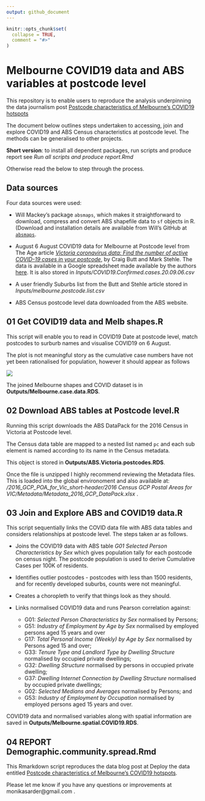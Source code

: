 ```yaml
---
output: github_document
---
```


<!-- README.md is generated from README.Rmd. Please edit that file -->

```r
knitr::opts_chunk$set(
  collapse = TRUE,
  comment = "#>"
)
```

# Melbourne COVID19 data and ABS variables at postcode level

<!-- badges: start -->
<!-- badges: end -->

This repository is to enable users to reproduce the analysis underpinning the data journalism post [Postcode characteristics of Melbourne's COVID19 hotspots](https://www.deploythedata.com/2020/09/11/postcode-characteristics-of-melbournes-covid19-hotspots/)

The document below outlines steps undertaken to accessing, join and explore COVID19 and ABS Census characteristics at postcode level. The methods can be generalised to other projects.

**Short version**: to install all dependent packages, run scripts and produce report see *Run all scripts and produce report.Rmd*

Otherwise read the below to step through the process.

## Data sources

Four data sources were used:

*  Will Mackey's package `absmaps`, which makes it straightforward to download, compress and convert ABS shapefile data to `sf` objects in R.  (Download and installation details are available from Will's GitHub at [`absmaps`](https://github.com/wfmackey/absmapsdata).

*  August 6 August COVID19 data for Melbourne at Postcode level from The Age article [*Victoria coronavirus data: Find the number of active COVID-19 cases in your postcode*](https://www.theage.com.au/national/victoria/victoria-coronavirus-data-find-the-number-of-active-covid-19-cases-in-your-postcode-20200731-p55hg2.html), by Craig Butt and Mark Stehle. The data is available in a Google spreadsheet made available by the authors [here](https://docs.google.com/spreadsheets/d/1oxJt0BBPzk-w2Gn1ImO4zASBCdqeeLJRwHEA4DASBFQ/edit#gid=0). It is also stored in *Inputs/COVID19.Confirmed.cases.20.09.06.csv*

*  A user friendly Suburbs list from the Butt and Stehle article stored in *Inputs/melbourne.postcode.list.csv*

*  ABS Census postcode level data downloaded from the ABS website.

## 01 Get COVID19 data and Melb shapes.R

This script will enable you to read in COVID19 Date at postcode level, match postcodes to surburb names and visualise COVID19 on 6 August.

The plot is not meaningful story as the cumulative case numbers have not yet been rationalised for population, however it should appear as follows

![](README_files/figure/Melbourne_Plot.jpg)

The joined Melbourne shapes and COVID dataset is in  **Outputs/Melbourne.case.data.RDS**.

## 02 Download ABS tables at Postcode level.R

Running this script downloads the ABS DataPack for the 2016 Census in Victoria at Postcode level.

The Census data table are mapped to a nested list named `pc` and each sub element is named according to its name in the Census metadata.

This object is stored in  **Outputs/ABS.Victoria.postcodes.RDS**.

Once the file is unzipped I highly recommend reviewing the Metadata files. This is loaded into the global environoment and also available at:
*/2016_GCP_POA_for_Vic_short-header/2016 Census GCP Postal Areas for VIC/Metadata/Metadata_2016_GCP_DataPack.xlsx* .

## 03 Join and Explore ABS and COVID19 data.R

This script sequentially links the COVID data file with ABS data tables and considers relationships at postcode level. The steps taken ar as follows.

* Joins the COVID19 data with ABS table *G01 Selected Person Characteristics by Sex* which gives population tally for each postcode on census night. The postcode population is used to derive Cumulative Cases per 100K of residents.

* Identifies outlier postcodes -  postcodes with less than 1500 residents, and for recently developed suburbs, counts were not meaningful.

* Creates a choropleth to verify that things look as they should.

* Links normalised COVID19 data and runs Pearson correlation against:
  + G01: *Selected Person Characteristics by Sex* normalised by Persons;  
  + G51: *Industry of Employment by Age by Sex* normalised by employed persons aged 15 years and over
  + G17: *Total Personal Income (Weekly) by Age by Sex* normalised by Persons aged 15 and over;
  + G33: *Tenure Type and Landlord Type by Dwelling Structure* normalised by occupied private dwellings;
  + G32: *Dwelling Structure* normalised by persons in occupied private dwelling;
  + G37: *Dwelling Internet Connection by Dwelling Structure* normalised by occupied private dwellings;
  + G02: *Selected Medians and Averages* normalised by Persons; and
  + G53: *Industry of Employment by Occupation* normalised by employed persons aged 15 years and over.

COVID19 data and normalised variables along with spatial information are saved in **Outputs/Melbourne.spatial.COVID19.RDS**.

## 04 REPORT Demographic.community.spread.Rmd

This Rmarkdown script reproduces the data blog post at Deploy the data entitled [Postcode characteristics of Melbourne's COVID19 hotspots](https://www.deploythedata.com/2020/09/11/postcode-characteristics-of-melbournes-covid19-hotspots/). 

Please let me know if you have any questions or improvements at monikasarder@gmail.com .
